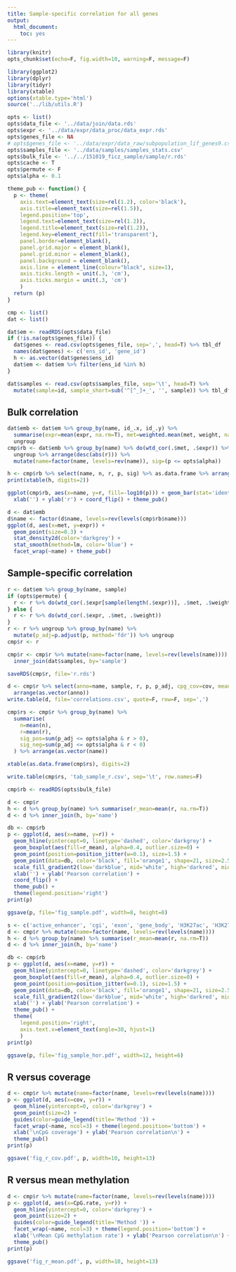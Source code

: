 ```yaml
---
title: Sample-specific correlation for all genes
output:
  html_document:
    toc: yes
---
```


```r
library(knitr)
opts_chunk$set(echo=F, fig.width=10, warning=F, message=F)
```

```r
library(ggplot2)
library(dplyr)
library(tidyr)
library(xtable)
options(xtable.type='html')
source('../lib/utils.R')
```

```r
opts <- list()
opts$data_file <- '../data/join/data.rds'
opts$expr <- '../data/expr/data_proc/data_expr.rds'
opts$genes_file <- NA
# opts$genes_file <- '../data/expr/data_raw/subpopulation_lif_genes9.csv'
opts$samples_file <- '../data/samples/samples_stats.csv'
opts$bulk_file <- '../../151019_ficz_sample/sample/r.rds'
opts$cache <- T
opts$permute <- F
opts$alpha <- 0.1
```

```r
theme_pub <- function() {
  p <- theme(
    axis.text=element_text(size=rel(1.2), color='black'),
    axis.title=element_text(size=rel(1.5)),
    legend.position='top',
    legend.text=element_text(size=rel(1.2)),
    legend.title=element_text(size=rel(1.2)),
    legend.key=element_rect(fill='transparent'),
    panel.border=element_blank(),
    panel.grid.major = element_blank(),
    panel.grid.minor = element_blank(),
    panel.background = element_blank(),
    axis.line = element_line(colour="black", size=1),
    axis.ticks.length = unit(.3, 'cm'),
    axis.ticks.margin = unit(.3, 'cm')
    )
  return (p)
}
```

```r
cmp <- list()
dat <- list()
```

```r
dat$em <- readRDS(opts$data_file)
if (!is.na(opts$genes_file)) {
  dat$genes <- read.csv(opts$genes_file, sep=',', head=T) %>% tbl_df
  names(dat$genes) <- c('ens_id', 'gene_id')
  h <- as.vector(dat$genes$ens_id)
  dat$em <- dat$em %>% filter(ens_id %in% h)
}
```

```r
dat$samples <- read.csv(opts$samples_file, sep='\t', head=T) %>%
  mutate(sample=id, sample_short=sub('^[^_]+_', '', sample)) %>% tbl_df
```

## Bulk correlation

```r
dat$emb <- dat$em %>% group_by(name, id_.x, id_.y) %>%
  summarise(expr=mean(expr, na.rm=T), met=weighted.mean(met, weight, na.rm=T)) %>%
  ungroup
cmp$rb <- dat$emb %>% group_by(name) %>% do(wtd_cor(.$met, .$expr)) %>%
  ungroup %>% arrange(desc(abs(r))) %>%
  mutate(name=factor(name, levels=rev(name)), sig=(p <= opts$alpha))
```


```r
h <- cmp$rb %>% select(name, n, r, p, sig) %>% as.data.frame %>% arrange(as.vector(name))
print(xtable(h, digits=2))
```

```r
ggplot(cmp$rb, aes(x=name, y=r, fill=-log10(p))) + geom_bar(stat='identity') +
  xlab('') + ylab('r') + coord_flip() + theme_pub()
```

```r
d <- dat$emb
d$name <- factor(d$name, levels=rev(levels(cmp$rb$name)))
ggplot(d, aes(x=met, y=expr)) +
  geom_point(size=0.3) +
  stat_density2d(color='darkgrey') +
  stat_smooth(method=lm, color='blue') +
  facet_wrap(~name) + theme_pub()
```


## Sample-specific correlation

```r
r <- dat$em %>% group_by(name, sample)
if (opts$permute) {
  r <- r %>% do(wtd_cor(.$expr[sample(length(.$expr))], .$met, .$weight))
} else {
  r <- r %>% do(wtd_cor(.$expr, .$met, .$weight))
}
r <- r %>% ungroup %>% group_by(name) %>%
  mutate(p_adj=p.adjust(p, method='fdr')) %>% ungroup
cmp$r <- r
```

```r
cmp$r <- cmp$r %>% mutate(name=factor(name, levels=rev(levels(name)))) %>%
  inner_join(dat$samples, by='sample')
```

```r
saveRDS(cmp$r, file='r.rds')
```

```r
d <- cmp$r %>% select(anno=name, sample, r, p, p_adj, cpg_cov=cov, mean_met=CpG.rate) %>%
  arrange(as.vector(anno))
write.table(d, file='correlations.csv', quote=F, row=F, sep=',')
```

```r
cmp$rs <- cmp$r %>% group_by(name) %>%
  summarise(
    n=mean(n),
    r=mean(r),
    sig_pos=sum(p_adj <= opts$alpha & r > 0),
    sig_neg=sum(p_adj <= opts$alpha & r < 0)
  ) %>% arrange(as.vector(name))
```

```r
xtable(as.data.frame(cmp$rs), digits=2)
```

```r
write.table(cmp$rs, 'tab_sample_r.csv', sep='\t', row.names=F)
```

```r
cmp$rb <- readRDS(opts$bulk_file)
```

```r
d <- cmp$r
h <- d %>% group_by(name) %>% summarise(r_mean=mean(r, na.rm=T))
d <- d %>% inner_join(h, by='name')

db <- cmp$rb
p <- ggplot(d, aes(x=name, y=r)) +
  geom_hline(yintercept=0, linetype='dashed', color='darkgrey') +
  geom_boxplot(aes(fill=r_mean), alpha=0.4, outlier.size=0) +
  geom_point(position=position_jitter(w=0.1), size=1.5) +
  geom_point(data=db, color='black', fill='orange1', shape=21, size=2.5) +
  scale_fill_gradient2(low='darkblue', mid='white', high='darkred', midpoint=0.0) +
  xlab('') + ylab('Pearson correlation') +
  coord_flip() +
  theme_pub() +
  theme(legend.position='right')
print(p)
```

```r
ggsave(p, file='fig_sample.pdf', width=8, height=8)
```

```r
s <- c('active_enhancer', 'cgi', 'exon', 'gene_body', 'H3K27ac', 'H3K27me3', 'H3K4me1', 'intergenic', 'intron', 'LMR', 'p300', 'prom', 'prom_cgi', 'prom_non_cgi')
d <- cmp$r %>% mutate(name=factor(name, levels=rev(levels(name))))
h <- d %>% group_by(name) %>% summarise(r_mean=mean(r, na.rm=T))
d <- d %>% inner_join(h, by='name')

db <- cmp$rb
p <- ggplot(d, aes(x=name, y=r)) +
  geom_hline(yintercept=0, linetype='dashed', color='darkgrey') +
  geom_boxplot(aes(fill=r_mean), alpha=0.4, outlier.size=0) +
  geom_point(position=position_jitter(w=0.1), size=1.5) +
  geom_point(data=db, color='black', fill='orange1', shape=21, size=2.5) +
  scale_fill_gradient2(low='darkblue', mid='white', high='darkred', midpoint=0.0) +
  xlab('') + ylab('Pearson correlation') +
  theme_pub() +
  theme(
    legend.position='right',
    axis.text.x=element_text(angle=30, hjust=1)
    )
print(p)
```

```r
ggsave(p, file='fig_sample_hor.pdf', width=12, height=6)
```


## R versus coverage

```r
d <- cmp$r %>% mutate(name=factor(name, levels=rev(levels(name))))
p <- ggplot(d, aes(x=cov, y=r)) +
  geom_hline(yintercept=0, color='darkgrey') +
  geom_point(size=2) +
  guides(color=guide_legend(title='Method ')) +
  facet_wrap(~name, ncol=3) + theme(legend.position='bottom') +
  xlab('\nCpG coverage') + ylab('Pearson correlation\n') +
  theme_pub()
print(p)
```

```r
ggsave('fig_r_cov.pdf', p, width=10, height=13)
```

## R versus mean methylation


```r
d <- cmp$r %>% mutate(name=factor(name, levels=rev(levels(name))))
p <- ggplot(d, aes(x=CpG.rate, y=r)) +
  geom_hline(yintercept=0, color='darkgrey') +
  geom_point(size=2) +
  guides(color=guide_legend(title='Method ')) +
  facet_wrap(~name, ncol=3) + theme(legend.position='bottom') +
  xlab('\nMean CpG methylation rate') + ylab('Pearson correlation\n') +
  theme_pub()
print(p)
```

```r
ggsave('fig_r_mean.pdf', p, width=10, height=13)
```
